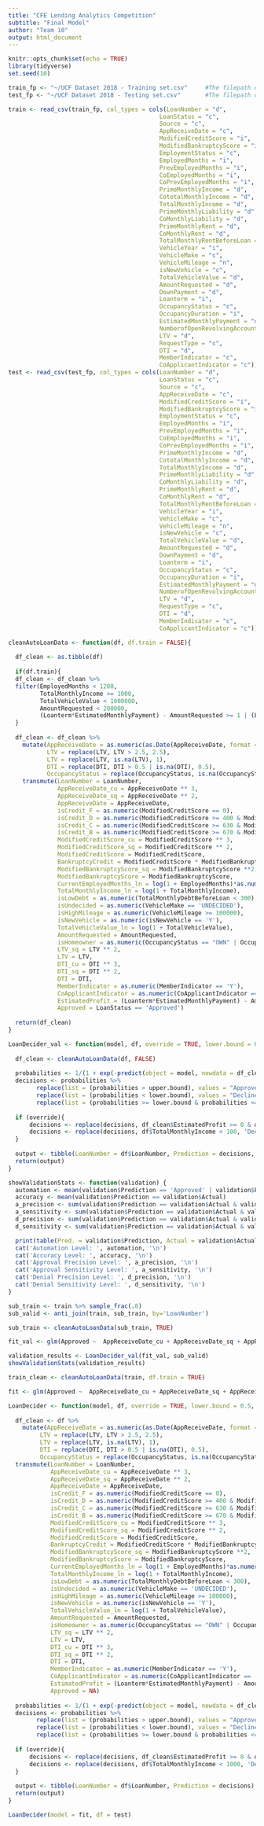 ```yaml
---
title: "CFE Lending Analytics Competition"
subtitle: "Final Model"
author: "Team 10"
output: html_document
---
```


```r
knitr::opts_chunk$set(echo = TRUE)
library(tidyverse)
set.seed(10)
```

```r
train_fp <- "~/UCF Dataset 2018 - Training set.csv"		#The filepath of the training data
test_fp <- "~/UCF Dataset 2018 - Testing set.csv"		#The filepath of the test data

train <- read_csv(train_fp, col_types = cols(LoanNumber = "d",
                                           LoanStatus = "c",
                                           Source = "c",
                                           AppReceiveDate = "c",
                                           ModifiedCreditScore = "i",
                                           ModifiedBankruptcyScore = "i",
                                           EmploymentStatus = "c",
                                           EmployedMonths = "i",
                                           PrevEmployedMonths = "i",
                                           CoEmployedMonths = "i",
                                           CoPrevEmployedMonths = "i",
                                           PrimeMonthlyIncome = "d",
                                           CototalMonthlyIncome = "d",
                                           TotalMonthlyIncome = "d",
                                           PrimeMonthlyLiability = "d",
                                           CoMonthlyLiability = "d",
                                           PrimeMonthlyRent = "d",
                                           CoMonthlyRent = "d",
                                           TotalMonthlyRentBeforeLoan = "d",
                                           VehicleYear = "i",
                                           VehicleMake = "c",
                                           VehicleMileage = "n",
                                           isNewVehicle = "c",
                                           TotalVehicleValue = "d",
                                           AmountRequested = "d",
                                           DownPayment = "d",
                                           Loanterm = "i",
                                           OccupancyStatus = "c",
                                           OccupancyDuration = "i",
                                           EstimatedMonthlyPayment = "d",
                                           NumberofOpenRevolvingAccounts = "i",
                                           LTV = "d",
                                           RequestType = "c",
                                           DTI = "d",
                                           MemberIndicator = "c",
                                           CoApplicantIndicator = "c"))
test <- read_csv(test_fp, col_types = cols(LoanNumber = "d",
                                           LoanStatus = "c",
                                           Source = "c",
                                           AppReceiveDate = "c",
                                           ModifiedCreditScore = "i",
                                           ModifiedBankruptcyScore = "i",
                                           EmploymentStatus = "c",
                                           EmployedMonths = "i",
                                           PrevEmployedMonths = "i",
                                           CoEmployedMonths = "i",
                                           CoPrevEmployedMonths = "i",
                                           PrimeMonthlyIncome = "d",
                                           CototalMonthlyIncome = "d",
                                           TotalMonthlyIncome = "d",
                                           PrimeMonthlyLiability = "d",
                                           CoMonthlyLiability = "d",
                                           PrimeMonthlyRent = "d",
                                           CoMonthlyRent = "d",
                                           TotalMonthlyRentBeforeLoan = "d",
                                           VehicleYear = "i",
                                           VehicleMake = "c",
                                           VehicleMileage = "n",
                                           isNewVehicle = "c",
                                           TotalVehicleValue = "d",
                                           AmountRequested = "d",
                                           DownPayment = "d",
                                           Loanterm = "i",
                                           OccupancyStatus = "c",
                                           OccupancyDuration = "i",
                                           EstimatedMonthlyPayment = "d",
                                           NumberofOpenRevolvingAccounts = "i",
                                           LTV = "d",
                                           RequestType = "c",
                                           DTI = "d",
                                           MemberIndicator = "c",
                                           CoApplicantIndicator = "c"))
```

```r
cleanAutoLoanData <- function(df, df.train = FALSE){
  
  df_clean <- as.tibble(df)
  
  if(df.train){
  df_clean <- df_clean %>%
  filter(EmployedMonths < 1200,
         TotalMonthlyIncome >= 1000,
         TotalVehicleValue < 1000000,
         AmountRequested < 200000,
         (Loanterm*EstimatedMonthlyPayment) - AmountRequested >= 1 | (Loanterm*EstimatedMonthlyPayment) - AmountRequested < 0)
  }
  
  df_clean <- df_clean %>%
    mutate(AppReceiveDate = as.numeric(as.Date(AppReceiveDate, format = '%m/%d/%Y') - 16436),
           LTV = replace(LTV, LTV > 2.5, 2.5),
           LTV = replace(LTV, is.na(LTV), 1),
           DTI = replace(DTI, DTI > 0.5 | is.na(DTI), 0.5),
           OccupancyStatus = replace(OccupancyStatus, is.na(OccupancyStatus), 'OTHER')) %>%
    transmute(LoanNumber = LoanNumber,
              AppReceiveDate_cu = AppReceiveDate ** 3,
              AppReceiveDate_sq = AppReceiveDate ** 2,
              AppReceiveDate = AppReceiveDate,
              isCredit_F = as.numeric(ModifiedCreditScore == 0),
              isCredit_D = as.numeric(ModifiedCreditScore >= 400 & ModifiedCreditScore < 630),
              isCredit_C = as.numeric(ModifiedCreditScore >= 630 & ModifiedCreditScore < 670),
              isCredit_B = as.numeric(ModifiedCreditScore >= 670 & ModifiedCreditScore < 740),
              ModifiedCreditScore_cu = ModifiedCreditScore ** 3,
              ModifiedCreditScore_sq = ModifiedCreditScore ** 2,
              ModifiedCreditScore = ModifiedCreditScore,
              BankruptcyCredit = ModifiedCreditScore * ModifiedBankruptcyScore,
              ModifiedBankruptcyScore_sq = ModifiedBankruptcyScore **2,
              ModifiedBankruptcyScore = ModifiedBankruptcyScore,
              CurrentEmployedMonths_ln = log(1 + EmployedMonths)*as.numeric(EmploymentStatus == 'Employed'),
              TotalMonthlyIncome_ln = log(1 + TotalMonthlyIncome),
              isLowDebt = as.numeric(TotalMonthlyDebtBeforeLoan < 300),
              isUndecided = as.numeric(VehicleMake == 'UNDECIDED'),
              isHighMileage = as.numeric(VehicleMileage >= 100000),
              isNewVehicle = as.numeric(isNewVehicle == 'Y'),
              TotalVehicleValue_ln = log(1 + TotalVehicleValue),
              AmountRequested = AmountRequested,
              isHomeowner = as.numeric(OccupancyStatus == "OWN" | OccupancyStatus == 'BUYING'),
              LTV_sq = LTV ** 2,
              LTV = LTV,
              DTI_cu = DTI ** 3,
              DTI_sq = DTI ** 2,
              DTI = DTI,
              MemberIndicator = as.numeric(MemberIndicator == 'Y'),
              CoApplicantIndicator = as.numeric(CoApplicantIndicator == 'Y'),
              EstimatedProfit = (Loanterm*EstimatedMonthlyPayment) - AmountRequested,
              Approved = LoanStatus == 'Approved')
  
  return(df_clean)
}
```

```r
LoanDecider_val <- function(model, df, override = TRUE, lower.bound = 0.5, upper.bound = 0.5){
  
  df_clean <- cleanAutoLoanData(df, FALSE)
  
  probabilities <- 1/(1 + exp(-predict(object = model, newdata = df_clean)))
  decisions <- probabilities %>%
		replace(list = (probabilities > upper.bound), values = "Approved") %>%
		replace(list = (probabilities < lower.bound), values = "Declined") %>%
		replace(list = (probabilities >= lower.bound & probabilities <= upper.bound), values = "No Decision")
  
  if (override){
	  decisions <- replace(decisions, df_clean$EstimatedProfit >= 0 & df_clean$EstimatedProfit <= 1, 'Declined')
	  decisions <- replace(decisions, df$TotalMonthlyIncome < 100, 'Declined')
  }
  
  output <- tibble(LoanNumber = df$LoanNumber, Prediction = decisions, Actual = df$LoanStatus)
  return(output)
}

showValidationStats <- function(validation) {
  automation <- mean(validation$Prediction == 'Approved' | validation$Prediction == 'Declined')
  accuracy <- mean(validation$Prediction == validation$Actual)
  a_precision <- sum(validation$Prediction == validation$Actual & validation$Prediction == 'Approved') / sum(validation$Prediction == 'Approved')
  a_sensitivity <- sum(validation$Prediction == validation$Actual & validation$Prediction == 'Approved') / sum(validation$Actual == 'Approved')
  d_precision <- sum(validation$Prediction == validation$Actual & validation$Prediction == 'Declined') / sum(validation$Prediction == 'Declined')
  d_sensitivity <- sum(validation$Prediction == validation$Actual & validation$Prediction == 'Declined') / sum(validation$Actual == 'Declined')

  print(table(Pred. = validation$Prediction, Actual = validation$Actual))
  cat('Automation Level: ', automation, '\n')
  cat('Accuracy Level: ', accuracy, '\n')
  cat('Approval Precision Level: ', a_precision, '\n')
  cat('Approval Sensitivity Level: ', a_sensitivity, '\n')
  cat('Denial Precision Level: ', d_precision, '\n')
  cat('Denial Sensitivity Level: ', d_sensitivity, '\n')
}

sub_train <- train %>% sample_frac(.8)
sub_valid <- anti_join(train, sub_train, by='LoanNumber')

sub_train <- cleanAutoLoanData(sub_train, TRUE)

fit_val <- glm(Approved ~  AppReceiveDate_cu + AppReceiveDate_sq + AppReceiveDate + isCredit_F + isCredit_D + isCredit_C + isCredit_B + ModifiedCreditScore_cu + ModifiedCreditScore_sq + ModifiedCreditScore + BankruptcyCredit + ModifiedBankruptcyScore_sq + ModifiedBankruptcyScore + CurrentEmployedMonths_ln + TotalMonthlyIncome_ln + isLowDebt + isUndecided + isHighMileage + isNewVehicle + TotalVehicleValue_ln + AmountRequested + isHomeowner +LTV_sq + LTV + DTI_cu + DTI_sq + DTI +  MemberIndicator + CoApplicantIndicator, data = sub_train, family = binomial())

validation_results <- LoanDecider_val(fit_val, sub_valid)
showValidationStats(validation_results)

```

```r
train_clean <- cleanAutoLoanData(train, df.train = TRUE)

fit <- glm(Approved ~  AppReceiveDate_cu + AppReceiveDate_sq + AppReceiveDate + isCredit_F + isCredit_D + isCredit_C + isCredit_B + ModifiedCreditScore_cu + ModifiedCreditScore_sq + ModifiedCreditScore + BankruptcyCredit + ModifiedBankruptcyScore_sq + ModifiedBankruptcyScore + CurrentEmployedMonths_ln + TotalMonthlyIncome_ln + isLowDebt + isUndecided + isHighMileage + isNewVehicle + TotalVehicleValue_ln + AmountRequested + isHomeowner +LTV_sq + LTV + DTI_cu + DTI_sq + DTI +  MemberIndicator + CoApplicantIndicator, data = train_clean, family = binomial())
```

```r
LoanDecider <- function(model, df, override = TRUE, lower.bound = 0.5, upper.bound = 0.5){
  
  df_clean <- df %>% 
    mutate(AppReceiveDate = as.numeric(as.Date(AppReceiveDate, format = '%m/%d/%Y')) - 16436,
         LTV = replace(LTV, LTV > 2.5, 2.5),
         LTV = replace(LTV, is.na(LTV), 1),
         DTI = replace(DTI, DTI > 0.5 | is.na(DTI), 0.5),
         OccupancyStatus = replace(OccupancyStatus, is.na(OccupancyStatus), 'OTHER')) %>%
  transmute(LoanNumber = LoanNumber,
            AppReceiveDate_cu = AppReceiveDate ** 3,
            AppReceiveDate_sq = AppReceiveDate ** 2,
            AppReceiveDate = AppReceiveDate,
            isCredit_F = as.numeric(ModifiedCreditScore == 0),
            isCredit_D = as.numeric(ModifiedCreditScore >= 400 & ModifiedCreditScore < 630),
            isCredit_C = as.numeric(ModifiedCreditScore >= 630 & ModifiedCreditScore < 670),
            isCredit_B = as.numeric(ModifiedCreditScore >= 670 & ModifiedCreditScore < 740),
            ModifiedCreditScore_cu = ModifiedCreditScore ** 3,
            ModifiedCreditScore_sq = ModifiedCreditScore ** 2,
            ModifiedCreditScore = ModifiedCreditScore,
            BankruptcyCredit = ModifiedCreditScore * ModifiedBankruptcyScore,
            ModifiedBankruptcyScore_sq = ModifiedBankruptcyScore **2,
            ModifiedBankruptcyScore = ModifiedBankruptcyScore,
            CurrentEmployedMonths_ln = log(1 + EmployedMonths)*as.numeric(EmploymentStatus == 'Employed'),
            TotalMonthlyIncome_ln = log(1 + TotalMonthlyIncome),
            isLowDebt = as.numeric(TotalMonthlyDebtBeforeLoan < 300),
            isUndecided = as.numeric(VehicleMake == 'UNDECIDED'),
            isHighMileage = as.numeric(VehicleMileage >= 100000),
            isNewVehicle = as.numeric(isNewVehicle == 'Y'),
            TotalVehicleValue_ln = log(1 + TotalVehicleValue),
            AmountRequested = AmountRequested,
            isHomeowner = as.numeric(OccupancyStatus == "OWN" | OccupancyStatus == 'BUYING'),
            LTV_sq = LTV ** 2,
            LTV = LTV,
            DTI_cu = DTI ** 3,
            DTI_sq = DTI ** 2,
            DTI = DTI,
            MemberIndicator = as.numeric(MemberIndicator == 'Y'),
            CoApplicantIndicator = as.numeric(CoApplicantIndicator == 'Y'),
            EstimatedProfit = (Loanterm*EstimatedMonthlyPayment) - AmountRequested,
            Approved = NA)
  
  probabilities <- 1/(1 + exp(-predict(object = model, newdata = df_clean)))
  decisions <- probabilities %>%
		replace(list = (probabilities > upper.bound), values = "Approved") %>%
		replace(list = (probabilities < lower.bound), values = "Declined") %>%
		replace(list = (probabilities >= lower.bound & probabilities <= upper.bound), values = "No Decision")
  
  if (override){
	  decisions <- replace(decisions, df_clean$EstimatedProfit >= 0 & df_clean$EstimatedProfit <= 1, 'Declined')
	  decisions <- replace(decisions, df$TotalMonthlyIncome < 1000, 'Declined')
  }
  
  output <- tibble(LoanNumber = df$LoanNumber, Prediction = decisions)
  return(output)
}
```

```r
LoanDecider(model = fit, df = test)
```
